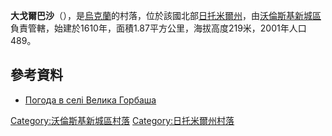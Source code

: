 {{coord|50|27|6|N|27|25|26|E|scale:30000|display=title}}

'''大戈爾巴沙'''（{{lang-uk|Велика Горбаша}}），是[[烏克蘭|烏克蘭]]的村落，位於該國北部[[日托米爾州|日托米爾州]]，由[[沃倫斯基新城區|沃倫斯基新城區]]負責管轄，始建於1610年，面積1.87平方公里，海拔高度219米，2001年人口489。

==參考資料==
* [http://weather.in.ua/ua/zhitomirskaja/2740 Погода в селі Велика Горбаша]{{Wayback|url=http://weather.in.ua/ua/zhitomirskaja/2740 |date=20160305114130 }}

{{DEFAULTSORT:Велика Горбаша}}
[[Category:沃倫斯基新城區村落|Category:沃倫斯基新城區村落]]
[[Category:日托米爾州村落|Category:日托米爾州村落]]


{{Zhytomyr-geo-stub}}